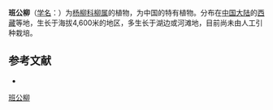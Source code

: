 {{Speciesbox
| name = 班公柳
| status = 
| status_system = 
| image =
| genus = Salix
| species = bangongensis
| authority = C. Wang et C. F. Fang
}}

'''班公柳'''（[[学名|学名]]：{{lang|la|''Salix bangongensis''}}）为[[杨柳科|杨柳科]][[柳属|柳属]]的植物，为中国的特有植物。分布在[[中国大陆|中国大陆]]的[[西藏|西藏]]等地，生长于海拔4,600米的地区，多生长于湖边或河滩地，目前尚未由人工引种栽培。

== 参考文献 ==
<div class="references-small">
* {{cite web| url =http://www.bioinfo.cn/db05/KmzwSpecies.php?action=view&id=20379| title =班公柳| work =《中国高等植物数据库全库》| publisher =中国科学院微生物研究所| author =昆明植物研究所| accessdate =2009-02-25| deadurl =yes| archiveurl =https://web.archive.org/web/20160305105359/http://www.bioinfo.cn/db05/KmzwSpecies.php?action=view&id=20379| archivedate =2016-03-05}}
</div>
{{Taxonbar|from=Q1368781}}

[[Category:柳属|班公柳]]


{{植物小作品}}